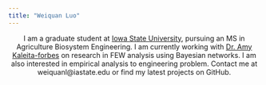 ---
title: "Weiquan Luo"
---

<style type="text/css">

h1.title {
  font-size: 38px;
  color: DarkRed;
  text-align: center;
}

</style>

<center>
I am a graduate student at [Iowa State University](https://www.abe.iastate.edu), pursuing an MS in Agriculture Biosystem Engineering. I am currently working with [Dr. Amy Kaleita-forbes](kaleita@iastate.edu) on research in FEW analysis using Bayesian networks. I am also interested in empirical analysis to engineering problem. Contact me at weiquanl@iastate.edu or find my latest projects on GitHub.
</center>


